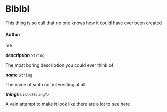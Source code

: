 


# Blblbl



This thing is so dull that no one knows how it could have ever been created



#### Author



me


<article>

  ***description*** `String` 

The most boring description you could ever think of


</article>
<article>

  ***name*** `String` 

The name of smth not interesting at all


</article>
<article>

  ***things*** `List<String?>` 

A vain attempt to make it look like there are a lot to see here


</article>

